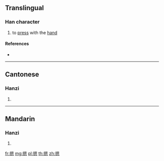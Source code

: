 ==Translingual==

===Han character===
{{Han char|rn=64|rad=手|as=10|sn=13|four=56030|canj=QWKP|ids=⿰扌恩}}

# to [[press]] with the [[hand]]

====References====
* {{Han ref|kx=0449.081|dkj=12556|hdz=31932.010|uh=6441|ud=25665|bh=DDAE|bd=56750}}

----

==Cantonese==

===Hanzi===
{{yue-hanzi|jyut=[[on3]]|y=on3}}

# {{defn|lang=yue|sort=手10}}

----

==Mandarin==

===Hanzi===
{{cmn-hanzi|pin=[[èn]] ([[en4]])|wg=en<sup>4</sup>}}

# {{defn|lang=cmn|sort=手10}}

[[fr:摁]]
[[mg:摁]]
[[pl:摁]]
[[th:摁]]
[[zh:摁]]